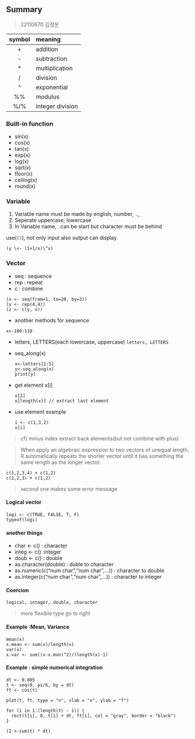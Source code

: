 ## Summary

> 22110670 김정운

| symbol | meaning          |
|:------:|:-----------------|
|   \+   | addition         |
|   \-   | subtraction      |
|   \*   | multiplication   |
|   /    | division         |
|   \^   | exponential      |
|   %%   | modulus          |
|  %/%   | integer division |

### Built-in function

-   sin(x)
-   cos(x)
-   tan(x)
-   exp(x)
-   log(x)
-   sqrt(x)
-   floor(x)
-   ceiling(x)
-   round(x)

### Variable

1.  Variable name must be made by english, number, `.`,`_`
2.  Seperate uppercase, lowercase
3.  In Variable name, `.`can be start but character must be behind

use(`()`), not only input also output can display

```         
(y \<- (1+1/x)\^x)
```

### Vector

-   seq : sequence
-   rep : repeat
-   c : combine

```         
(x <- seq(from=1, to=20, by=2))
(y <- rep(4,4))
(z <- c(y, x))
```

-   another methods for sequence

```         
x<-100:110
```

-   letters, LETTERS(each lowercase, uppercase) `letters, LETTERS`

-   seq_along(x)

    ```         
    x<-letters[1:5]
    y<-seq_along(x)
    print(y)
    ```

-   get element x[i]

    ```         
    x[2]
    x[length(x)] // extract last element
    ```

-   use element example

    ```         
    i <- c(1,3,2)
    x[i]  
    ```

> cf) minus index extract back elements(but not combine with plus)

> When apply an algebraic expression to two vectors of unequal length, R automatically repeats the shorter vector until it has something the same length as the longer vector.

```         
c(1,2,3,4) + c(1,2) 
c(1,2,3) + c(1,2)
```

> second one makes some error message

#### Logical vector

```         
logi <- c(TRUE, FALSE, T, F)
typeof(logi)
```

#### another things

-   char \<- c() : character
-   integ \<- c() :integer
-   doub \<- c() : double
-   as.character(double) : duble to character
-   as.numeric(c("num char","num char",...)) : character to double
-   as.integer(c("num char","num char",...)) : character to integer

#### Coercion

```         
logical, integer, double, character
```

> more flexible type go to right

#### Example :Mean, Variance

```         
mean(x)
x.mean <- sum(x)/length(x)
var(x)
x.var <- sum((x-x.man)^2)/(length(x)-1)
```

#### Example : simple numerical integration

```         
dt <- 0.005
t <- seq(0, pi/6, by = dt)
ft <- cos(t)

plot(t, ft, type = "n", xlab = "x", ylab = "f")

for (i in 1:(length(t) - 1)) {
  rect(t[i], 0, t[i] + dt, ft[i], col = "gray", border = "black")
}

(I <-sum(t) * dt)
```

